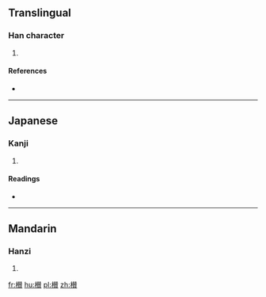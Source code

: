 ==Translingual==

===Han character===
{{Han char|rn=75|rad=木|as=15|sn=19|four=|canj=木手人金 (DQOC)}}

# {{defn|Han|sort=木15}}

====References====
* {{Han ref|kx=0560.080|dkj=15801|dj=0949.130|hdz=21311.170|uh=6AD5|ud=27349}}

----

==Japanese==

===Kanji===
{{ja-kanji|grade=|rs=木15}}

# {{defn|lang=ja|sort=木15}}

====Readings====
* {{ja-readings|on=[[さん]] (san), [[ざん]] (zan)|kun=[[つえ]] (tsue)}}

----

==Mandarin==

===Hanzi===
{{cmn-hanzi|pin=[[cuán]] ([[cuan2]])|wg=ts'uan<sup>2</sup>}}

# {{defn|lang=cmn|sort=木15}}

[[fr:櫕]]
[[hu:櫕]]
[[pl:櫕]]
[[zh:櫕]]